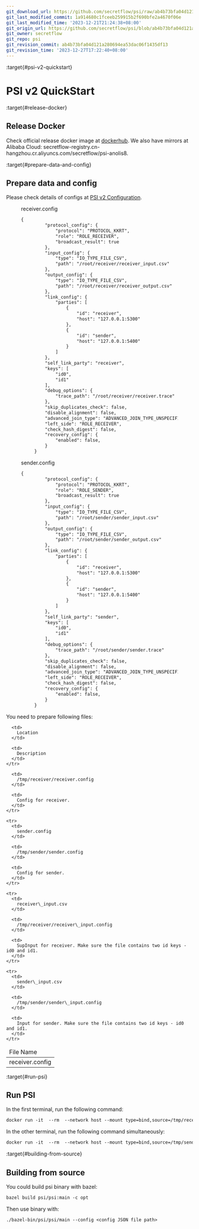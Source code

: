 ```yaml
---
git_download_url: https://github.com/secretflow/psi/raw/ab4b73bfa04d121a280694ea53dac06f1435df13/docs/user_guide/psi_v2.rst
git_last_modified_commit: 1a914680c1fceeb259915b2f690bfe2a4670f06e
git_last_modified_time: '2023-12-21T21:24:38+08:00'
git_origin_url: https://github.com/secretflow/psi/blob/ab4b73bfa04d121a280694ea53dac06f1435df13/docs/user_guide/psi_v2.rst
git_owner: secretflow
git_repo: psi
git_revision_commit: ab4b73bfa04d121a280694ea53dac06f1435df13
git_revision_time: '2023-12-27T17:22:40+08:00'
---
```


:target{#psi-v2-quickstart}

# PSI v2 QuickStart

:target{#release-docker}

## Release Docker

Check official release docker image at [dockerhub](https://hub.docker.com/r/secretflow/psi-anolis8). We also have mirrors at Alibaba Cloud: secretflow-registry.cn-hangzhou.cr.aliyuncs.com/secretflow/psi-anolis8.

:target{#prepare-data-and-config}

## Prepare data and config

Please check details of configs at [PSI v2 Configuration](../reference/psi_v2_config.mdx).

<figure id="id1">
  <figcaption>
    receiver.config
  </figcaption>

  ```default
  {
           "protocol_config": {
               "protocol": "PROTOCOL_KKRT",
               "role": "ROLE_RECEIVER",
               "broadcast_result": true
           },
           "input_config": {
               "type": "IO_TYPE_FILE_CSV",
               "path": "/root/receiver/receiver_input.csv"
           },
           "output_config": {
               "type": "IO_TYPE_FILE_CSV",
               "path": "/root/receiver/receiver_output.csv"
           },
           "link_config": {
               "parties": [
                   {
                       "id": "receiver",
                       "host": "127.0.0.1:5300"
                   },
                   {
                       "id": "sender",
                       "host": "127.0.0.1:5400"
                   }
               ]
           },
           "self_link_party": "receiver",
           "keys": [
               "id0",
               "id1"
           ],
           "debug_options": {
               "trace_path": "/root/receiver/receiver.trace"
           },
           "skip_duplicates_check": false,
           "disable_alignment": false,
           "advanced_join_type": "ADVANCED_JOIN_TYPE_UNSPECIFIED",
           "left_side": "ROLE_RECEIVER",
           "check_hash_digest": false,
           "recovery_config": {
               "enabled": false,
           }
       }
  ```
</figure>

<figure id="id2">
  <figcaption>
    sender.config
  </figcaption>

  ```default
  {
           "protocol_config": {
               "protocol": "PROTOCOL_KKRT",
               "role": "ROLE_SENDER",
               "broadcast_result": true
           },
           "input_config": {
               "type": "IO_TYPE_FILE_CSV",
               "path": "/root/sender/sender_input.csv"
           },
           "output_config": {
               "type": "IO_TYPE_FILE_CSV",
               "path": "/root/sender/sender_output.csv"
           },
           "link_config": {
               "parties": [
                   {
                       "id": "receiver",
                       "host": "127.0.0.1:5300"
                   },
                   {
                       "id": "sender",
                       "host": "127.0.0.1:5400"
                   }
               ]
           },
           "self_link_party": "sender",
           "keys": [
               "id0",
               "id1"
           ],
           "debug_options": {
               "trace_path": "/root/sender/sender.trace"
           },
           "skip_duplicates_check": false,
           "disable_alignment": false,
           "advanced_join_type": "ADVANCED_JOIN_TYPE_UNSPECIFIED",
           "left_side": "ROLE_RECEIVER",
           "check_hash_digest": false,
           "recovery_config": {
               "enabled": false,
           }
       }
  ```
</figure>

You need to prepare following files:

<table>
  <thead>
    <tr>
      <td>
        File Name
      </td>

      <td>
        Location
      </td>

      <td>
        Description
      </td>
    </tr>
  </thead>

  <tbody>
    <tr>
      <td>
        receiver.config
      </td>

      <td>
        /tmp/receiver/receiver.config
      </td>

      <td>
        Config for receiver.
      </td>
    </tr>

    <tr>
      <td>
        sender.config
      </td>

      <td>
        /tmp/sender/sender.config
      </td>

      <td>
        Config for sender.
      </td>
    </tr>

    <tr>
      <td>
        receiver\_input.csv
      </td>

      <td>
        /tmp/receiver/receiver\_input.config
      </td>

      <td>
        SupInput for receiver. Make sure the file contains two id keys - id0 and id1.
      </td>
    </tr>

    <tr>
      <td>
        sender\_input.csv
      </td>

      <td>
        /tmp/sender/sender\_input.config
      </td>

      <td>
        Input for sender. Make sure the file contains two id keys - id0 and id1.
      </td>
    </tr>
  </tbody>
</table>

:target{#run-psi}

## Run PSI

In the first terminal, run the following command:

```default
docker run -it  --rm  --network host --mount type=bind,source=/tmp/receiver,target=/root/receiver -w /root  --cap-add=SYS_PTRACE --security-opt seccomp=unconfined --cap-add=NET_ADMIN --privileged=true secretflow-registry.cn-hangzhou.cr.aliyuncs.com/secretflow/psi-anolis8:0.1.0beta bash -c "./main --config receiver/receiver.config"
```

In the other terminal, run the following command simultaneously:

```default
docker run -it  --rm  --network host --mount type=bind,source=/tmp/sender,target=/root/sender -w /root  --cap-add=SYS_PTRACE --security-opt seccomp=unconfined --cap-add=NET_ADMIN --privileged=true secretflow-registry.cn-hangzhou.cr.aliyuncs.com/secretflow/psi-anolis8:0.1.0beta bash -c "./main --config sender/sender.config"
```

:target{#building-from-source}

## Building from source

You could build psi binary with bazel:

```default
bazel build psi/psi:main -c opt
```

Then use binary with:

```default
./bazel-bin/psi/psi/main --config <config JSON file path>
```
